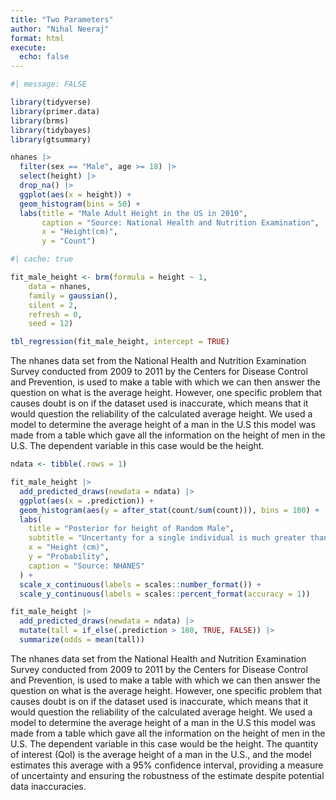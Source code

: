 ```yaml
---
title: "Two Parameters"
author: "Nihal Neeraj"
format: html
execute: 
  echo: false
---
```



```r
#| message: FALSE

library(tidyverse)
library(primer.data)
library(brms)
library(tidybayes)
library(gtsummary)
```


```r
nhanes |>
  filter(sex == "Male", age >= 18) |>
  select(height) |>
  drop_na() |>
  ggplot(aes(x = height)) +
  geom_histogram(bins = 50) +
  labs(title = "Male Adult Height in the US in 2010",
       caption = "Source: National Health and Nutrition Examination",
       x = "Height(cm)",
       y = "Count")
```

```r
#| cache: true

fit_male_height <- brm(formula = height ~ 1,
    data = nhanes,
    family = gaussian(),
    silent = 2,
    refresh = 0,
    seed = 12)
```

```r
tbl_regression(fit_male_height, intercept = TRUE)
```

The nhanes data set from the National Health and Nutrition Examination Survey conducted from 2009 to 2011 by the Centers for Disease Control and Prevention, is used to make a table with which we can then answer the question on what is the average height. However, one specific problem that causes doubt is on if the dataset used is inaccurate, which means that it would question the reliability of the calculated average height. We used a model to determine the average height of a man in the U.S this model was made from a table which gave all the information on the height of men in the U.S. The dependent variable in this case would be the height.

```r
ndata <- tibble(.rows = 1)
```

```r
fit_male_height |>
  add_predicted_draws(newdata = ndata) |>
  ggplot(aes(x = .prediction)) +
  geom_histogram(aes(y = after_stat(count/sum(count))), bins = 100) +
  labs(
    title = "Posterior for height of Random Male",
    subtitle = "Uncertanty for a single individual is much greater than for the expected value",
    x = "Height (cm)",
    y = "Probability",
    caption = "Source: NHANES"
  ) +
  scale_x_continuous(labels = scales::number_format()) +
  scale_y_continuous(labels = scales::percent_format(accuracy = 1))
```

```r
fit_male_height |>
  add_predicted_draws(newdata = ndata) |>
  mutate(tall = if_else(.prediction > 180, TRUE, FALSE)) |>
  summarize(odds = mean(tall))
```

The nhanes data set from the National Health and Nutrition Examination Survey conducted from 2009 to 2011 by the Centers for Disease Control and Prevention, is used to make a table with which we can then answer the question on what is the average height. However, one specific problem that causes doubt is on if the dataset used is inaccurate, which means that it would question the reliability of the calculated average height. We used a model to determine the average height of a man in the U.S this model was made from a table which gave all the information on the height of men in the U.S. The dependent variable in this case would be the height. The quantity of interest (QoI) is the average height of a man in the U.S., and the model estimates this average with a 95% confidence interval, providing a measure of uncertainty and ensuring the robustness of the estimate despite potential data inaccuracies.
